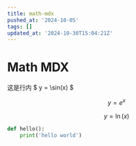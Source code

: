 ```yaml
---
title: math-mdx
pushed_at: '2024-10-05'
tags: []
updated_at: '2024-10-30T15:04:21Z'
---
```


# Math MDX

这是行内 $ y = \sin(x) $

$$
y = e^x
$$
```math
y = \ln(x)
```
```py
def hello():
    print('hello world')
```
